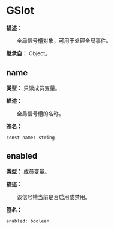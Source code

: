 
# GSlot

**描述：**

&emsp;&emsp;全局信号槽对象，可用于处理全局事件。

**继承自：** Object。

## name

**类型：** 只读成员变量。

**描述：**

&emsp;&emsp;全局信号槽的名称。

**签名：**
```tl
const name: string
```

## enabled

**类型：** 成员变量。

**描述：**

&emsp;&emsp;该信号槽当前是否启用或禁用。

**签名：**
```tl
enabled: boolean
```